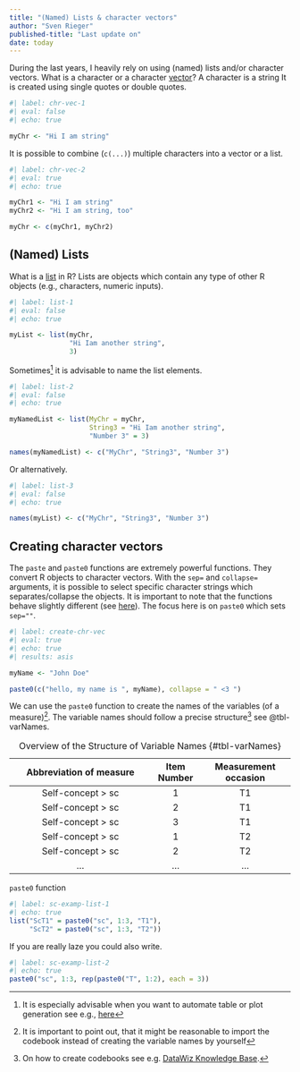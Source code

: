 ```yaml
---
title: "(Named) Lists & character vectors"
author: "Sven Rieger"
published-title: "Last update on"
date: today
---
```



During the last years, I heavily rely on using (named) lists and/or character vectors. What is a character or a character [vector](https://cran.r-project.org/doc/manuals/r-release/R-lang.html#Vector-objects)? A character is a string It is created using single quotes or double quotes.

```r
#| label: chr-vec-1
#| eval: false
#| echo: true

myChr <- "Hi I am string"

```

It is possible to combine (```c(...)```) multiple characters into a vector or a list.

```r
#| label: chr-vec-2
#| eval: true
#| echo: true

myChr1 <- "Hi I am string"
myChr2 <- "Hi I am string, too"

myChr <- c(myChr1, myChr2)

```


## (Named) Lists

What is a [list](https://cran.r-project.org/doc/manuals/r-release/R-lang.html#List-objects) in R? Lists are objects which contain any type of other R objects (e.g., characters, numeric inputs). 

```r
#| label: list-1
#| eval: false
#| echo: true

myList <- list(myChr,
               "Hi Iam another string",
               3)
```

Sometimes^[It is especially advisable when you want to automate table or plot generation see e.g., [here]()] it is advisable to name the list elements.

```r
#| label: list-2
#| eval: false
#| echo: true

myNamedList <- list(MyChr = myChr,
                    String3 = "Hi Iam another string",
                    "Number 3" = 3)

names(myNamedList) <- c("MyChr", "String3", "Number 3")
```

Or alternatively.

```r
#| label: list-3
#| eval: false
#| echo: true

names(myList) <- c("MyChr", "String3", "Number 3")
```

## Creating character vectors {#create-chr-vec}

The ```paste``` and ```paste0``` functions are extremely powerful functions. They convert R objects to character vectors. With the ```sep=``` and ```collapse=``` arguments, it is possible to select specific character strings which separates/collapse the objects. It is important to note that the functions behave slightly different (see [here](https://stackoverflow.com/questions/36279800/difference-between-paste-and-paste0)). The focus here is on ```paste0``` which sets ```sep=""```.

```r
#| label: create-chr-vec
#| eval: true
#| echo: true
#| results: asis

myName <- "John Doe"

paste0(c("hello, my name is ", myName), collapse = " <3 ")
```


We can use the ```paste0``` function to create the names of the variables (of a measure)^[It is important to point out, that it might be reasonable to import the codebook instead of creating the variable names by yourself]. The variable names should follow a precise structure^[On how to create codebooks see e.g. [DataWiz Knowledge Base](https://datawizkb.leibniz-psychology.org/index.php/during-data-collection/what-should-i-know-about-codebooks/).] see @tbl-varNames.

| Abbreviation of measure | Item Number | Measurement occasion |
| :-----------------------------: | :---------: | :------------------: |
| Self-concept > sc                       |           1 | T1                   |
| Self-concept > sc                       |           2 | T1                   |
| Self-concept > sc                       |           3 | T1                   |
| Self-concept > sc                       |           1 | T2                   |
| Self-concept > sc                       |           2 | T2                   |
| ...                                     | ...         | ...                  |

: Overview of the Structure of Variable Names {#tbl-varNames}


```paste0``` function


```r
#| label: sc-examp-list-1
#| echo: true
list("ScT1" = paste0("sc", 1:3, "T1"),
     "ScT2" = paste0("sc", 1:3, "T2"))

```

If you are really laze you could also write.

```r
#| label: sc-examp-list-2
#| echo: true
paste0("sc", 1:3, rep(paste0("T", 1:2), each = 3))

```